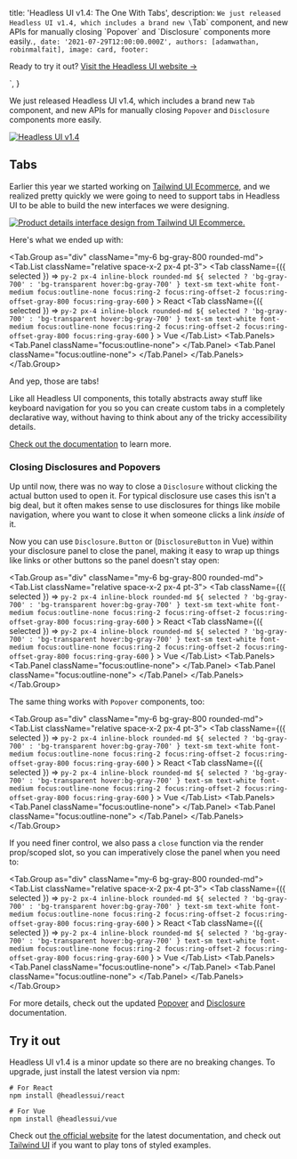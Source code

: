 
  title: 'Headless UI v1.4: The One With Tabs',
  description: `We just released Headless UI v1.4, which includes a brand new \`Tab\` component, and new APIs for manually closing \`Popover\` and \`Disclosure\` components more easily.`,
  date: '2021-07-29T12:00:00.000Z',
  authors: [adamwathan, robinmalfait],
  image: card,
  footer: `
    <p>
      Ready to try it out?
      <a href="https://headlessui.dev" class="font-medium text-teal-600 hover:text-teal-700">
        Visit the Headless UI website →
      </a>
    </p>
  `,
}

We just released Headless UI v1.4, which includes a brand new `Tab` component, and new APIs for manually closing `Popover` and `Disclosure` components more easily.

<!--more-->

<a href="https://headlessui.dev">
  <img src={banner} alt="Headless UI v1.4" />
</a>

## Tabs

Earlier this year we started working on [Tailwind UI Ecommerce](https://tailwindui.com/ecommerce), and we realized pretty quickly we were going to need to support tabs in Headless UI to be able to build the new interfaces we were designing.

<a href="https://tailwindui.com/ecommerce">
  <img
    src={ecommerce}
    alt="Product details interface design from Tailwind UI Ecommerce."
  />
</a>

Here's what we ended up with:

<Tab.Group as="div" className="my-6 bg-gray-800 rounded-md">
  <Tab.List className="relative space-x-2 px-4 pt-3">
    <Tab
      className={({ selected }) =>
        `py-2 px-4 inline-block rounded-md ${
          selected ? 'bg-gray-700' : 'bg-transparent hover:bg-gray-700'
        } text-sm text-white font-medium focus:outline-none focus:ring-2 focus:ring-offset-2 focus:ring-offset-gray-800 focus:ring-gray-600`
      }
    >
      React
    </Tab>
    <Tab
      className={({ selected }) =>
        `py-2 px-4 inline-block rounded-md ${
          selected ? 'bg-gray-700' : 'bg-transparent hover:bg-gray-700'
        } text-sm text-white font-medium focus:outline-none focus:ring-2 focus:ring-offset-2 focus:ring-offset-gray-800 focus:ring-gray-600`
      }
    >
      Vue
    </Tab>
  </Tab.List>
  <Tab.Panels>
    <Tab.Panel className="focus:outline-none">
      <ReactExample1 />
    </Tab.Panel>
    <Tab.Panel className="focus:outline-none">
      <VueExample1 />
    </Tab.Panel>
  </Tab.Panels>
</Tab.Group>

And yep, those are tabs!

Like all Headless UI components, this totally abstracts away stuff like keyboard navigation for you so you can create custom tabs in a completely declarative way, without having to think about any of the tricky accessibility details.

[Check out the documentation](https://headlessui.dev/react/tabs) to learn more.

### Closing Disclosures and Popovers

Up until now, there was no way to close a `Disclosure` without clicking the actual button used to open it. For typical disclosure use cases this isn't a big deal, but it often makes sense to use disclosures for things like mobile navigation, where you want to close it when someone clicks a link _inside_ of it.

Now you can use `Disclosure.Button` or (`DisclosureButton` in Vue) within your disclosure panel to close the panel, making it easy to wrap up things like links or other buttons so the panel doesn't stay open:

<Tab.Group as="div" className="my-6 bg-gray-800 rounded-md">
  <Tab.List className="relative space-x-2 px-4 pt-3">
    <Tab
      className={({ selected }) =>
        `py-2 px-4 inline-block rounded-md ${
          selected ? 'bg-gray-700' : 'bg-transparent hover:bg-gray-700'
        } text-sm text-white font-medium focus:outline-none focus:ring-2 focus:ring-offset-2 focus:ring-offset-gray-800 focus:ring-gray-600`
      }
    >
      React
    </Tab>
    <Tab
      className={({ selected }) =>
        `py-2 px-4 inline-block rounded-md ${
          selected ? 'bg-gray-700' : 'bg-transparent hover:bg-gray-700'
        } text-sm text-white font-medium focus:outline-none focus:ring-2 focus:ring-offset-2 focus:ring-offset-gray-800 focus:ring-gray-600`
      }
    >
      Vue
    </Tab>
  </Tab.List>
  <Tab.Panels>
    <Tab.Panel className="focus:outline-none">
      <ReactExample2 />
    </Tab.Panel>
    <Tab.Panel className="focus:outline-none">
      <VueExample2 />
    </Tab.Panel>
  </Tab.Panels>
</Tab.Group>

The same thing works with `Popover` components, too:

<Tab.Group as="div" className="my-6 bg-gray-800 rounded-md">
  <Tab.List className="relative space-x-2 px-4 pt-3">
    <Tab
      className={({ selected }) =>
        `py-2 px-4 inline-block rounded-md ${
          selected ? 'bg-gray-700' : 'bg-transparent hover:bg-gray-700'
        } text-sm text-white font-medium focus:outline-none focus:ring-2 focus:ring-offset-2 focus:ring-offset-gray-800 focus:ring-gray-600`
      }
    >
      React
    </Tab>
    <Tab
      className={({ selected }) =>
        `py-2 px-4 inline-block rounded-md ${
          selected ? 'bg-gray-700' : 'bg-transparent hover:bg-gray-700'
        } text-sm text-white font-medium focus:outline-none focus:ring-2 focus:ring-offset-2 focus:ring-offset-gray-800 focus:ring-gray-600`
      }
    >
      Vue
    </Tab>
  </Tab.List>
  <Tab.Panels>
    <Tab.Panel className="focus:outline-none">
      <ReactExample3 />
    </Tab.Panel>
    <Tab.Panel className="focus:outline-none">
      <VueExample3 />
    </Tab.Panel>
  </Tab.Panels>
</Tab.Group>

If you need finer control, we also pass a `close` function via the render prop/scoped slot, so you can imperatively close the panel when you need to:

<Tab.Group as="div" className="my-6 bg-gray-800 rounded-md">
  <Tab.List className="relative space-x-2 px-4 pt-3">
    <Tab
      className={({ selected }) =>
        `py-2 px-4 inline-block rounded-md ${
          selected ? 'bg-gray-700' : 'bg-transparent hover:bg-gray-700'
        } text-sm text-white font-medium focus:outline-none focus:ring-2 focus:ring-offset-2 focus:ring-offset-gray-800 focus:ring-gray-600`
      }
    >
      React
    </Tab>
    <Tab
      className={({ selected }) =>
        `py-2 px-4 inline-block rounded-md ${
          selected ? 'bg-gray-700' : 'bg-transparent hover:bg-gray-700'
        } text-sm text-white font-medium focus:outline-none focus:ring-2 focus:ring-offset-2 focus:ring-offset-gray-800 focus:ring-gray-600`
      }
    >
      Vue
    </Tab>
  </Tab.List>
  <Tab.Panels>
    <Tab.Panel className="focus:outline-none">
      <ReactExample4 />
    </Tab.Panel>
    <Tab.Panel className="focus:outline-none">
      <VueExample4 />
    </Tab.Panel>
  </Tab.Panels>
</Tab.Group>

For more details, check out the updated [Popover](https://headlessui.dev/react/popover#closing-popovers-manually) and [Disclosure](https://headlessui.dev/react/disclosure#closing-disclosures-manually) documentation.

## Try it out

Headless UI v1.4 is a minor update so there are no breaking changes. To upgrade, just install the latest version via npm:

```shell
# For React
npm install @headlessui/react

# For Vue
npm install @headlessui/vue
```

Check out [the official website](https://headlessui.dev) for the latest documentation, and check out [Tailwind UI](https://tailwindui.com) if you want to play tons of styled examples.
